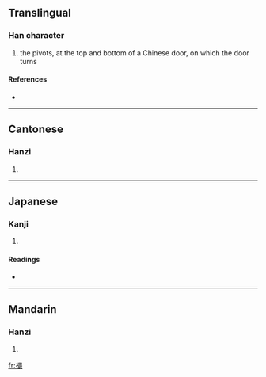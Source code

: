 ==Translingual==

===Han character===
{{Han char|rn=75|rad=木|as=09|sn=13|four=4693<sub>2</sub>|canj=木田一女 (DWMV)}}

# the pivots, at the top and bottom of a Chinese door, on which the door turns

====References====
* {{Han ref|kx=0537.210|dkj=15073|dj=0925.080|hdz=21249.080|uh=6933|ud=26931|bh=DDDB|bd=56795}}

----

==Cantonese==

===Hanzi===
{{yue-hanzi|jyut=|y=wui1}}

# {{defn|Cantonese}}

----

==Japanese==

===Kanji===
{{ja-kanji|grade=|rs=木09}}

# {{defn|Japanese}}

====Readings====
* {{ja-readings|on=[[わい]] (wai), [[がい]] (gai)|kun=}}

----

==Mandarin==

===Hanzi===
{{cmn-hanzi|pin=[[wēi]] ([[wei1]])|wg=wei<sup>1</sup>}}

# {{defn|Mandarin}}

[[fr:椳]]